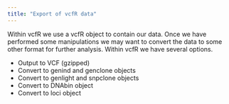 ```yaml
---
title: "Export of vcfR data"
---
```



Within vcfR we use a vcfR object to contain our data.
Once we have performed some manipulations we may want to convert the data to some other format for further analysis.
Within vcfR we have several options.

* Output to VCF (gzipped)
* Convert to genind and genclone objects
* Convert to genlight and snpclone objects
* Convert to DNAbin object
* Convert to loci object

